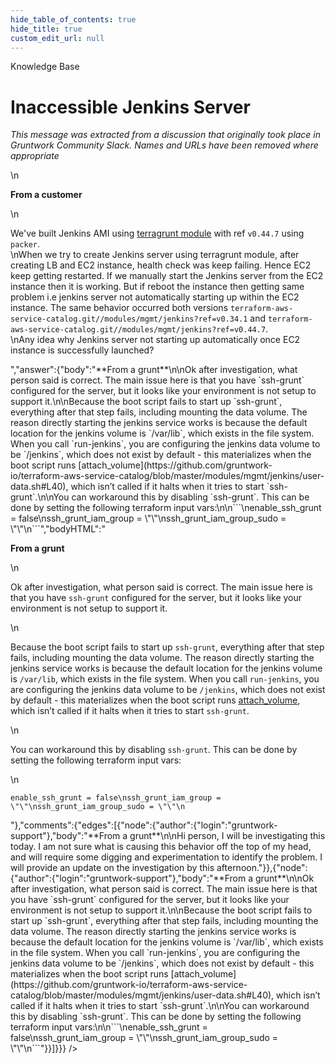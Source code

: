 ```yaml
---
hide_table_of_contents: true
hide_title: true
custom_edit_url: null
---
```



<CenterLayout>
<span class="title">Knowledge Base</span>
<h1>Inaccessible Jenkins Server</h1>
<GitHub json={{"id":"MDEwOkRpc2N1c3Npb24zNTYzOTg2","number":29,"author":{"login":"gruntwork-support"},"title":"Inaccessible Jenkins Server","body":"_This message was extracted from a discussion that originally took place in Gruntwork Community Slack. Names and URLs have been removed where appropriate_\n\n**From a customer**\n\nWe've built Jenkins AMI using [terragrunt module](terraform-aws-service-catalog.git//modules/mgmt/jenkins) with ref `v0.44.7` using `packer`.\nWhen we try to create Jenkins server using terragrunt module, after creating LB and EC2 instance, health check was keep failing. Hence EC2 keep getting restarted. If we manually start the Jenkins server from the EC2 instance then it is working. But if reboot the instance then getting same problem i.e jenkins server not automatically starting up within the EC2 instance. The same behavior occurred both versions `terraform-aws-service-catalog.git//modules/mgmt/jenkins?ref=v0.34.1` and `terraform-aws-service-catalog.git//modules/mgmt/jenkins?ref=v0.44.7`.\nAny idea why Jenkins server not starting up automatically once EC2 instance is successfully launched?","bodyHTML":"<p dir=\"auto\"><em>This message was extracted from a discussion that originally took place in Gruntwork Community Slack. Names and URLs have been removed where appropriate</em></p>\n<p dir=\"auto\"><strong>From a customer</strong></p>\n<p dir=\"auto\">We've built Jenkins AMI using <a href=\"terraform-aws-service-catalog.git//modules/mgmt/jenkins\">terragrunt module</a> with ref <code class=\"notranslate\">v0.44.7</code> using <code class=\"notranslate\">packer</code>.<br>\nWhen we try to create Jenkins server using terragrunt module, after creating LB and EC2 instance, health check was keep failing. Hence EC2 keep getting restarted. If we manually start the Jenkins server from the EC2 instance then it is working. But if reboot the instance then getting same problem i.e jenkins server not automatically starting up within the EC2 instance. The same behavior occurred both versions <code class=\"notranslate\">terraform-aws-service-catalog.git//modules/mgmt/jenkins?ref=v0.34.1</code> and <code class=\"notranslate\">terraform-aws-service-catalog.git//modules/mgmt/jenkins?ref=v0.44.7</code>.<br>\nAny idea why Jenkins server not starting up automatically once EC2 instance is successfully launched?</p>","answer":{"body":"**From a grunt**\n\nOk after investigation, what person said is correct. The main issue here is that you have `ssh-grunt` configured for the server, but it looks like your environment is not setup to support it.\n\nBecause the boot script fails to start up `ssh-grunt`, everything after that step fails, including mounting the data volume. The reason directly starting the jenkins service works is because the default location for the jenkins volume is `/var/lib`, which exists in the file system. When you call `run-jenkins`, you are configuring the jenkins data volume to be `/jenkins`, which does not exist by default - this materializes when the boot script runs [attach_volume](https://github.com/gruntwork-io/terraform-aws-service-catalog/blob/master/modules/mgmt/jenkins/user-data.sh#L40), which isn’t called if it halts when it tries to start `ssh-grunt`.\n\nYou can workaround this by disabling `ssh-grunt`. This can be done by setting the following terraform input vars:\n\n```\nenable_ssh_grunt = false\nssh_grunt_iam_group = \"\"\nssh_grunt_iam_group_sudo = \"\"\n```","bodyHTML":"<p dir=\"auto\"><strong>From a grunt</strong></p>\n<p dir=\"auto\">Ok after investigation, what person said is correct. The main issue here is that you have <code class=\"notranslate\">ssh-grunt</code> configured for the server, but it looks like your environment is not setup to support it.</p>\n<p dir=\"auto\">Because the boot script fails to start up <code class=\"notranslate\">ssh-grunt</code>, everything after that step fails, including mounting the data volume. The reason directly starting the jenkins service works is because the default location for the jenkins volume is <code class=\"notranslate\">/var/lib</code>, which exists in the file system. When you call <code class=\"notranslate\">run-jenkins</code>, you are configuring the jenkins data volume to be <code class=\"notranslate\">/jenkins</code>, which does not exist by default - this materializes when the boot script runs <a href=\"https://github.com/gruntwork-io/terraform-aws-service-catalog/blob/master/modules/mgmt/jenkins/user-data.sh#L40\">attach_volume</a>, which isn’t called if it halts when it tries to start <code class=\"notranslate\">ssh-grunt</code>.</p>\n<p dir=\"auto\">You can workaround this by disabling <code class=\"notranslate\">ssh-grunt</code>. This can be done by setting the following terraform input vars:</p>\n<div class=\"snippet-clipboard-content notranslate position-relative overflow-auto\" data-snippet-clipboard-copy-content=\"enable_ssh_grunt = false\nssh_grunt_iam_group = &quot;&quot;\nssh_grunt_iam_group_sudo = &quot;&quot;\"><pre class=\"notranslate\"><code>enable_ssh_grunt = false\nssh_grunt_iam_group = \"\"\nssh_grunt_iam_group_sudo = \"\"\n</code></pre></div>"},"comments":{"edges":[{"node":{"author":{"login":"gruntwork-support"},"body":"**From a grunt**\n\nHi person, I will be investigating this today. I am not sure what is causing this behavior off the top of my head, and will require some digging and experimentation to identify the problem. I will provide an update on the investigation by this afternoon."}},{"node":{"author":{"login":"gruntwork-support"},"body":"**From a grunt**\n\nOk after investigation, what person said is correct. The main issue here is that you have `ssh-grunt` configured for the server, but it looks like your environment is not setup to support it.\n\nBecause the boot script fails to start up `ssh-grunt`, everything after that step fails, including mounting the data volume. The reason directly starting the jenkins service works is because the default location for the jenkins volume is `/var/lib`, which exists in the file system. When you call `run-jenkins`, you are configuring the jenkins data volume to be `/jenkins`, which does not exist by default - this materializes when the boot script runs [attach_volume](https://github.com/gruntwork-io/terraform-aws-service-catalog/blob/master/modules/mgmt/jenkins/user-data.sh#L40), which isn’t called if it halts when it tries to start `ssh-grunt`.\n\nYou can workaround this by disabling `ssh-grunt`. This can be done by setting the following terraform input vars:\n\n```\nenable_ssh_grunt = false\nssh_grunt_iam_group = \"\"\nssh_grunt_iam_group_sudo = \"\"\n```"}}]}}} />

</CenterLayout>
  

<!-- ##DOCS-SOURCER-START
{
  "sourcePlugin": "github-discussions",
  "hash": "9ffacc012a4470c40b30db9d7728d5a0"
}
##DOCS-SOURCER-END -->
